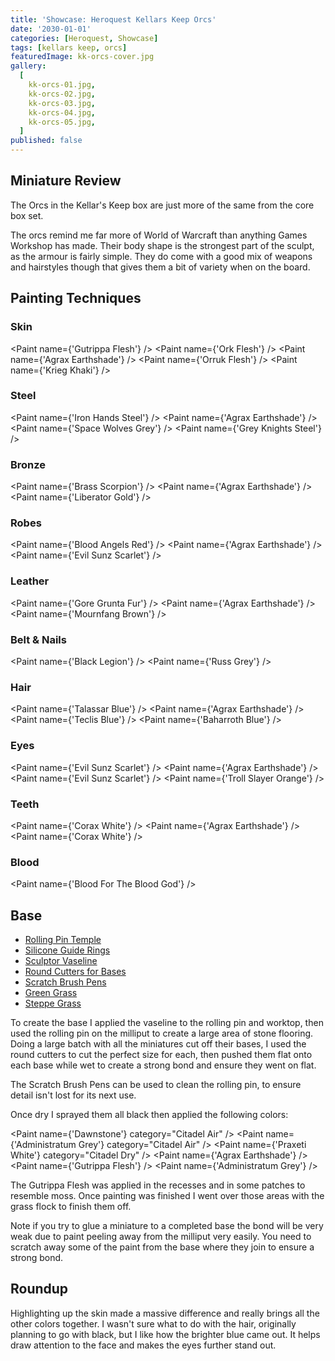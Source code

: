 ```yaml
---
title: 'Showcase: Heroquest Kellars Keep Orcs'
date: '2030-01-01'
categories: [Heroquest, Showcase]
tags: [kellars keep, orcs]
featuredImage: kk-orcs-cover.jpg
gallery:
  [
    kk-orcs-01.jpg,
    kk-orcs-02.jpg,
    kk-orcs-03.jpg,
    kk-orcs-04.jpg,
    kk-orcs-05.jpg,
  ]
published: false
---
```



## Miniature Review

The Orcs in the Kellar's Keep box are just more of the same from the core box set.

The orcs remind me far more of World of Warcraft than anything Games Workshop has made. Their body shape is the strongest
part of the sculpt, as the armour is fairly simple. They do come with a good mix of weapons and hairstyles though
that gives them a bit of variety when on the board.

## Painting Techniques

### Skin

<Paint name={'Gutrippa Flesh'} />
<Paint name={'Ork Flesh'} />
<Paint name={'Agrax Earthshade'} />
<Paint name={'Orruk Flesh'} />
<Paint name={'Krieg Khaki'} />

### Steel

<Paint name={'Iron Hands Steel'} />
<Paint name={'Agrax Earthshade'} />
<Paint name={'Space Wolves Grey'} />
<Paint name={'Grey Knights Steel'} />

### Bronze

<Paint name={'Brass Scorpion'} />
<Paint name={'Agrax Earthshade'} />
<Paint name={'Liberator Gold'} />

### Robes

<Paint name={'Blood Angels Red'} />
<Paint name={'Agrax Earthshade'} />
<Paint name={'Evil Sunz Scarlet'} />

### Leather

<Paint name={'Gore Grunta Fur'} />
<Paint name={'Agrax Earthshade'} />
<Paint name={'Mournfang Brown'} />

### Belt & Nails

<Paint name={'Black Legion'} />
<Paint name={'Russ Grey'} />

### Hair

<Paint name={'Talassar Blue'} />
<Paint name={'Agrax Earthshade'} />
<Paint name={'Teclis Blue'} />
<Paint name={'Baharroth Blue'} />

### Eyes

<Paint name={'Evil Sunz Scarlet'} />
<Paint name={'Agrax Earthshade'} />
<Paint name={'Evil Sunz Scarlet'} />
<Paint name={'Troll Slayer Orange'} />

### Teeth

<Paint name={'Corax White'} />
<Paint name={'Agrax Earthshade'} />
<Paint name={'Corax White'} />

### Blood

<Paint name={'Blood For The Blood God'} />

## Base

- [Rolling Pin Temple](https://www.greenstuffworld.com/en/modelling-textured-rolling-pins/365-rolling-pin-hobby-roller-temple.html)
- [Silicone Guide Rings](https://www.greenstuffworld.com/en/modelling-textured-rolling-pins/540-silicone-guide-rings.html)
- [Sculptor Vaseline](https://www.greenstuffworld.com/en/sculptor-vaseline/349-sculptor-vaseline-petroleum-jelly.html)
- [Round Cutters for Bases](https://www.greenstuffworld.com/en/hobby-cutting-tools/801-round-cutters-for-bases-stainless-steel.html)
- [Scratch Brush Pens](https://www.greenstuffworld.com/en/engraving-tools/690-scratch-brush-pens.html)
- [Green Grass](https://www.thearmypainter.com/shop/us/bf4113p)
- [Steppe Grass](https://www.thearmypainter.com/shop/us/bf4115p)

To create the base I applied the vaseline to the rolling pin and worktop, then used the rolling pin on the milliput to
create a large area of stone flooring. Doing a large batch with all the miniatures cut off their bases, I used the round
cutters to cut the perfect size for each, then pushed them flat onto each base while wet to create a strong bond and
ensure they went on flat.

The Scratch Brush Pens can be used to clean the rolling pin, to ensure detail isn't lost for its next use.

Once dry I sprayed them all black then applied the following colors:

<Paint name={'Dawnstone'} category="Citadel Air" />
<Paint name={'Administratum Grey'} category="Citadel Air" />
<Paint name={'Praxeti White'} category="Citadel Dry" />
<Paint name={'Agrax Earthshade'} />
<Paint name={'Gutrippa Flesh'} />
<Paint name={'Administratum Grey'} />

The Gutrippa Flesh was applied in the recesses and in some patches to resemble moss. Once painting was finished I went
over those areas with the grass flock to finish them off.

Note if you try to glue a miniature to a completed base the bond will be very weak due to paint peeling away from the
milliput very easily. You need to scratch away some of the paint from the base where they join to ensure a strong bond.

## Roundup

Highlighting up the skin made a massive difference and really brings all the other colors together. I wasn't sure
what to do with the hair, originally planning to go with black, but I like how the brighter blue came out. It helps
draw attention to the face and makes the eyes further stand out.
